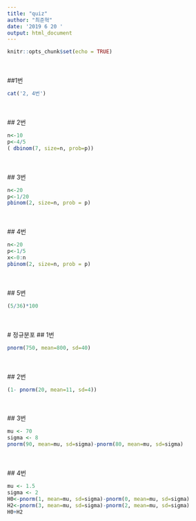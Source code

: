 ```yaml
---
title: "quiz"
author: "최준혁"
date: '2019 6 20 '
output: html_document
---
```


```r
knitr::opts_chunk$set(echo = TRUE)
```
<br><br>
##1번
```r
cat('2, 4번')
```
<br><br>
## 2번
```r
n<-10
p<-4/5
( dbinom(7, size=n, prob=p))
```
<br><br>
## 3번
```r
n<-20
p<-1/20
pbinom(2, size=n, prob = p)
```
<br><br>
## 4번
```r
n<-20
p<-1/5
x<-0:n
pbinom(2, size=n, prob = p)
```
<br><br>
## 5번
```r
(5/36)*100
```
<br><br>
# 정규분포
## 1번
```r
pnorm(750, mean=800, sd=40)
```
<br><br>
## 2번
```r
(1- pnorm(20, mean=11, sd=4))
```
<br><br>
## 3번
```r
mu <- 70
sigma <- 8
pnorm(90, mean=mu, sd=sigma)-pnorm(80, mean=mu, sd=sigma)
```
<br><br>
## 4번
```r
mu <- 1.5
sigma <- 2
H0<-pnorm(1, mean=mu, sd=sigma)-pnorm(0, mean=mu, sd=sigma)
H2<-pnorm(3, mean=mu, sd=sigma)-pnorm(2, mean=mu, sd=sigma)
H0+H2
```
